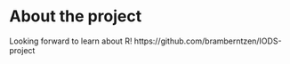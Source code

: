 
# About the project

Looking forward to learn about R!
https://github.com/bramberntzen/IODS-project